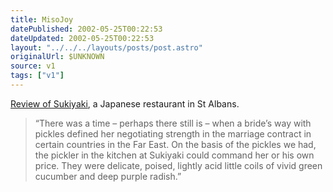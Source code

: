 ```yaml
---
title: MisoJoy
datePublished: 2002-05-25T00:22:53
dateUpdated: 2002-05-25T00:22:53
layout: "../../../layouts/posts/post.astro"
originalUrl: $UNKNOWN
source: v1
tags: ["v1"]
---
```


[Review of Sukiyaki][1], a Japanese restaurant in St Albans.

> &#8220;There was a time &#8211; perhaps there still is &#8211; when a bride&#8217;s way with pickles defined her negotiating strength in the marriage contract in certain countries in the Far East. On the basis of the pickles we had, the pickler in the kitchen at Sukiyaki could command her or his own price. They were delicate, poised, lightly acid little coils of vivid green cucumber and deep purple radish.&#8221;

[1]: http://www.guardian.co.uk/Archive/Article/0,4273,4133921,00.html "The Guardian: Sukiyaki"
